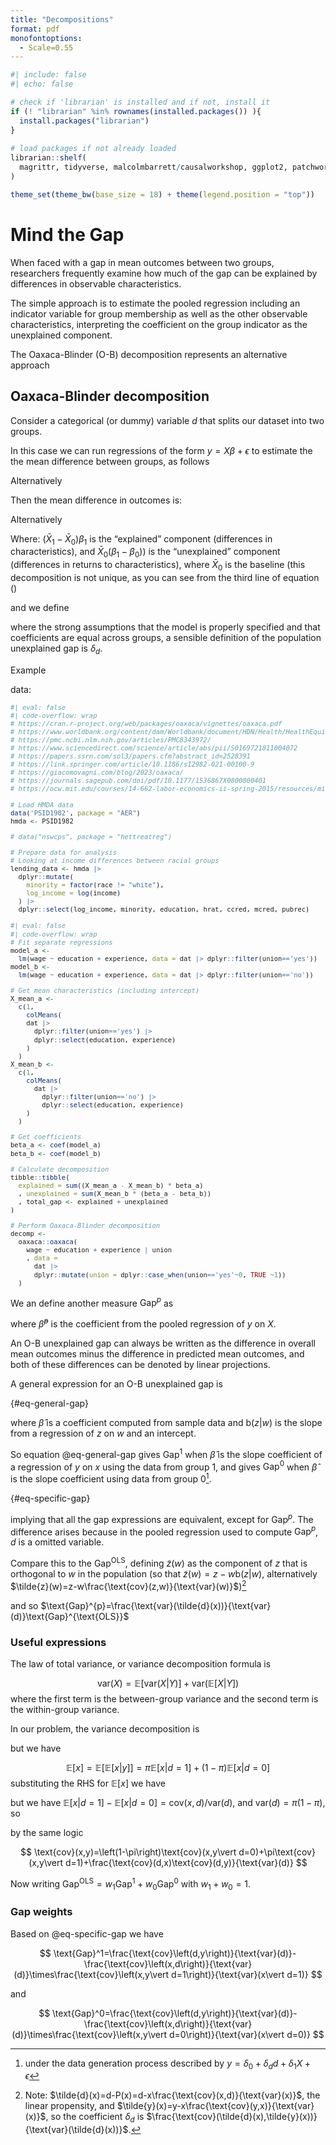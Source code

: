 ```yaml
---
title: "Decompositions"
format: pdf
monofontoptions: 
  - Scale=0.55
---
```


```r
#| include: false
#| echo: false

# check if 'librarian' is installed and if not, install it
if (! "librarian" %in% rownames(installed.packages()) ){
  install.packages("librarian")
}
  
# load packages if not already loaded
librarian::shelf(
  magrittr, tidyverse, malcolmbarrett/causalworkshop, ggplot2, patchwork, AER
)

theme_set(theme_bw(base_size = 18) + theme(legend.position = "top"))
```

# Mind the Gap

When faced with a gap in mean outcomes between two groups, researchers frequently examine how much of the gap can be explained by differences in observable characteristics.

The simple approach is to estimate the pooled regression including an indicator variable for group membership as well as the other observable characteristics, interpreting the coefficient on the group indicator as the unexplained component.

The Oaxaca-Blinder (O-B) decomposition represents an alternative approach

## Oaxaca-Blinder decomposition

Consider a categorical (or dummy) variable $d$ that splits our dataset into two groups.

In this case we can run regressions of the form $y=X\beta+\epsilon$ to estimate the the mean difference between groups, as follows

\begin{align*}
\mathbb{E}\left[y^{0}\right] & =\mathbb{E}\left[X^{(0)}\right]\beta_{0};\;\text{group }d=0\\
\mathbb{E}\left[y^{1}\right] & =\mathbb{E}\left[X^{(1)}\right]\beta_{1};\;\text{group }d=1
\end{align*}

Alternatively

\begin{align*}
\bar{y}_0 & =\bar{X}_0\beta_{0};\;\text{group }d=0\\
\bar{y}_1 & =\bar{X}_1\beta_{1};\;\text{group }d=1
\end{align*}

Then the mean difference in outcomes is:

\begin{align*}
\mathbb{E}\left[y^{1}\right]-\mathbb{E}\left[y^{0}\right] & =\mathbb{E}\left[X^{(1)}\right]\beta_{1}-\mathbb{E}\left[X^{(0)}\right]\beta_{0}\\
 & =\left(\mathbb{E}\left[X^{(1)}\right]-\mathbb{E}\left[X^{(0)}\right]\right)\beta_{1}+\mathbb{E}\left[X^{(0)}\right]\left(\beta_{1}-\beta_{0}\right)\\
 & =\left(\mathbb{E}\left[X^{(1)}\right]-\mathbb{E}\left[X^{(0)}\right]\right)\beta_{0}-\mathbb{E}\left[X^{(1)}\right]\left(\beta_{0}-\beta_{1}\right)
\end{align*}

Alternatively

\begin{align*}\label{eq:gap}\tag{1}
\bar{y}_1-\bar{y}_0 & =\bar{X}_1\beta_{1}-\bar{X}_0\beta_{0}\\
 & =\left(\bar{X}_1-\bar{X}_0\right)\beta_{1}+\bar{X}_0\left(\beta_{1}-\beta_{0}\right)\\
 & =\left(\bar{X}_1-\bar{X}_0\right)\beta_{0}-\bar{X}_1\left(\beta_{0}-\beta_{1}\right)
\end{align*} 

Where: $\left( \bar{X}_1-\bar{X}_0\right)\beta_{1}$ is the "explained" component (differences in characteristics), and $\bar{X}_0\left(\beta_{1}-\beta_{0}\right)$) is the "unexplained" component (differences in returns to characteristics), where $\bar{X}_0$ is the baseline (this decomposition is not unique, as you can see from the third line of equation (\ref{eq:gap})

and we define

\begin{align*}
\text{Gap}^{1} & =\bar{X}_0\left(\beta_{1}-\beta_{0}\right)\\
\text{Gap}^{0} & =\bar{X}_1\left(\beta_{0}-\beta_{1}\right)\\
\text{Gap}^{\text{OLS}} & =\delta_{d};\;\text{where }y=\delta_{0}+\delta_{d}d+\delta_{1}X+\epsilon
\end{align*}

where the strong assumptions that the model is properly specified and that coefficients are equal across groups, a sensible definition of the population unexplained gap is $\delta_d$.

Example

data:

::: {style="font-size: small"}

\AddToHookNext{env/Highlighting/begin}{\tiny}
```r
#| eval: false
#| code-overflow: wrap
# https://cran.r-project.org/web/packages/oaxaca/vignettes/oaxaca.pdf
# https://www.worldbank.org/content/dam/Worldbank/document/HDN/Health/HealthEquityCh12.pdf
# https://pmc.ncbi.nlm.nih.gov/articles/PMC8343972/
# https://www.sciencedirect.com/science/article/abs/pii/S0169721811004072
# https://papers.ssrn.com/sol3/papers.cfm?abstract_id=2528391
# https://link.springer.com/article/10.1186/s12982-021-00100-9
# https://giacomovagni.com/blog/2023/oaxaca/
# https://journals.sagepub.com/doi/pdf/10.1177/1536867X0800800401
# https://ocw.mit.edu/courses/14-662-labor-economics-ii-spring-2015/resources/mit14_662s15_lecnotes1/

# Load HMDA data
data('PSID1982', package = "AER")
hmda <- PSID1982

# data("nswcps", package = "hettreatreg")

# Prepare data for analysis
# Looking at income differences between racial groups
lending_data <- hmda |> 
  dplyr::mutate(
    minority = factor(race != "white"),
    log_income = log(income)
  ) |> 
  dplyr::select(log_income, minority, education, hrat, ccred, mcred, pubrec)
```
\AddToHookNext{env/Highlighting/begin}{\tiny}
```r
#| eval: false
#| code-overflow: wrap
# Fit separate regressions
model_a <- 
  lm(wage ~ education + experience, data = dat |> dplyr::filter(union=='yes'))
model_b <- 
  lm(wage ~ education + experience, data = dat |> dplyr::filter(union=='no'))

# Get mean characteristics (including intercept)
X_mean_a <- 
  c(1, 
    colMeans( 
    dat |> 
      dplyr::filter(union=='yes') |> 
      dplyr::select(education, experience)
    ) 
  )
X_mean_b <- 
  c(1, 
    colMeans( 
      dat |> 
        dplyr::filter(union=='no') |> 
        dplyr::select(education, experience) 
    ) 
  )

# Get coefficients
beta_a <- coef(model_a)
beta_b <- coef(model_b)

# Calculate decomposition
tibble::tibble(
  explained = sum((X_mean_a - X_mean_b) * beta_a)
  , unexplained = sum(X_mean_b * (beta_a - beta_b))
  , total_gap <- explained + unexplained
)

# Perform Oaxaca-Blinder decomposition
decomp <- 
  oaxaca::oaxaca(
    wage ~ education + experience | union
    , data = 
      dat |> 
      dplyr::mutate(union = dplyr::case_when(union=='yes'~0, TRUE ~1))
  )

```
:::

We an define another measure $\text{Gap}^{p}$ as

\begin{align*}
\bar{y}_1-\bar{y}_0 & =\left(\bar{X}_1-\bar{X}_0\right)\hat{\beta}^{p}+\text{Gap}^p\\
\text{Gap}^p & =\bar{X}_1\left(\hat{\beta}_1-\hat{\beta}^{p}\right)+\bar{X}_0\left(\hat{\beta}^{p}-\hat{\beta}^{0}\right)
\end{align*}

where $\hat{\beta}^{p}$ is the coefficient from the pooled regression of $y$ on $X$.

An O-B unexplained gap can always be written as the difference in overall mean outcomes minus the difference in predicted mean outcomes, and both of these differences can be denoted by linear projections.

A general expression for an O-B unexplained gap is

\begin{align*}
\text{Gap} & =\left[\bar{y}_{1}-\bar{y}_{0}\right]-\left[\hat{\beta}\left(\bar{x}_{1}-\bar{x}_{0}\right)\right]\\
 & =\text{b}(y\vert d)-\text{b}(\hat{\beta}x\vert d)
\end{align*} {#eq-general-gap}

where $\hat{\beta}$ is a coefficient computed from sample data and $\text{b}(z\vert w)$ is the slope from a regression of $z$ on $w$ and an intercept.

So equation @eq-general-gap gives $\text{Gap}^{1}$ when $\hat{\beta}$ is the slope coefficient of a regression of $y$ on $x$ using the data from group 1, and gives $\text{Gap}^{0}$ when $\hat{\beta}$ is the slope coefficient using data from group 0[^1].

[^1]: under the data generation process described by $y=\delta_{0}+\delta_{d}d+\delta_{1}X+\epsilon$

\begin{align*}
\text{Gap} & =\text{b}(y\vert d)-\text{b}(\hat{\beta}x\vert d)\\
 & =\frac{\text{cov}\left(d,y\right)}{\text{var}(d)}-\hat{\beta}\frac{\text{cov}\left(x,d\right)}{\text{var}(d)}\\
 & =\frac{\text{cov}\left(d,\beta_{0}+\beta_{d}d+\beta_{x}x\right)+\epsilon}{\text{var}(d)}-\hat{\beta}\frac{\text{cov}\left(d,x\right)}{\text{var}(d)}\\
 & =\beta_{d}+\beta_{x}\frac{\text{cov}\left(d,x\right)}{\text{var}(d)}-\hat{\beta}\frac{\text{cov}\left(d,x\right)}{\text{var}(d)}\\
 & \rightarrow\beta_{d},\;\text{when }\beta_{x}=\hat{\beta}
\end{align*} {#eq-specific-gap}

implying that all the gap expressions are equivalent, except for $\text{Gap}^{p}$. The difference arises because in the pooled regression used to compute $\text{Gap}^p$, $d$ is a omitted variable.

\begin{align*}
\text{Gap}^{p} & =\text{b}(y\vert d)-\text{b}(x\text{b}(y\vert x)\vert d)\\
 & =\frac{\text{cov}\left(d,y\right)}{\text{var}(d)}-\frac{\text{cov}\left(d,\left[\text{cov}\left(x,y\right)/\text{var}\left(x\right)\right]\right)}{\text{var}(d)}\\
 & =\frac{\text{cov}\left(d,y\right)}{\text{var}(d)}-\frac{\text{cov}\left(d,x\right)}{\text{var}(d)}\times\frac{\text{cov}\left(x,y\right)}{\text{var}(x)}\\
 & =\frac{1}{\text{var}(d)}\left(\text{cov}\left(d,y\right)-\frac{\text{cov}\left(d,x\right)\text{cov}\left(x,y\right)}{\text{var}(x)}\right)
\end{align*}

Compare this to the $\text{Gap}^{\text{OLS}}$, defining $\tilde{z}(w)$ as the component of $z$ that is orthogonal to $w$ in the population (so that $\tilde{z}(w)=z-w\text{b}(z\vert w)$, alternatively $\tilde{z}(w)=z-w\frac{\text{cov}(z,w)}{\text{var}(w)}$)[^2]

[^2]: Note: $\tilde{d}(x)=d-P(x)=d-x\frac{\text{cov}(x,d)}{\text{var}(x)}$, the linear propensity, and $\tilde{y}(x)=y-x\frac{\text{cov}(y,x)}{\text{var}(x)}$, so the coefficient $\delta_d$ is $\frac{\text{cov}(\tilde{d}(x),\tilde{y}(x))}{\text{var}(\tilde{d}(x))}$.

\begin{align*}
\text{Gap}^{\text{OLS}} & =\delta_{d}\\
 & =\frac{\text{cov}(\tilde{d}(x),\tilde{y}(x))}{\text{var}(\tilde{d}(x))};\;\text{per FWL}\\
 & =\frac{\text{cov}(d,\tilde{y}(x))}{\text{var}(\tilde{d}(x))}-\frac{\text{cov}(x,\tilde{y}(x))}{\text{var}(\tilde{d}(x))}\times\frac{\text{cov}(d,x)}{\text{var}(x)};\;\text{per definition of }\tilde{d}(x)\\
 & =\frac{\text{cov}(d,\tilde{y}(x))}{\text{var}(\tilde{d}(x))};\;\text{per definition of }\tilde{y}(x),\,\text{cov}(x,\tilde{y}(x))=0\\
 & =\frac{1}{\text{var}(\tilde{d}(x))}\left(\text{cov}(d,y)-\text{cov}(d,x)\frac{\text{cov}(x,y)}{\text{var}(x)}\right)
\end{align*}

and so $\text{Gap}^{p}=\frac{\text{var}(\tilde{d}(x))}{\text{var}(d)}\text{Gap}^{\text{OLS}}$

### Useful expressions

The law of total variance, or variance decomposition formula is

$$
\text{var}(X)=\mathbb{E}[\text{var}(X\vert Y)]+\text{var}(\mathbb{E}[X\vert Y])
$$ where the first term is the between-group variance and the second term is the within-group variance.

In our problem, the variance decomposition is

\begin{align*}
\text{var}(x) & =\left(1-\pi\right)\left(\text{var}(x\vert d=0)+\left(\mathbb{E}\left[x\vert d=0\right]-\mathbb{E}\left[x\right]\right)^{2}\right)\\
 & +\pi\left(\text{var}(x\vert d=1)+\left(\mathbb{E}\left[x\vert d=1\right]-\mathbb{E}\left[x\right]\right)^{2}\right)
\end{align*} but we have

$$
\mathbb{E}\left[x\right]=\mathbb{E}\left[\mathbb{E}\left[x\vert y\right]\right]=\pi\mathbb{E}\left[x\vert d=1\right] + (1-\pi)\mathbb{E}\left[x\vert d=0\right]
$$ substituting the RHS for $\mathbb{E}\left[x\right]$ we have

\begin{align*}
\text{var}(x) & =\left(1-\pi\right)\left(\text{var}(x\vert d=0)+\left(\mathbb{E}\left[x\vert d=1\right]-\mathbb{E}\left[x\vert d=0\right]\right)^{2}\pi^{2}\right)\\
 & +\pi\left(\text{var}(x\vert d=1)+\left(\mathbb{E}\left[x\vert d=1\right]-\mathbb{E}\left[x\vert d=0\right]\right)^{2}(1-\pi)^{2}\right)
\end{align*}

but we have $\mathbb{E}\left[x\vert d=1\right]-\mathbb{E}\left[x\vert d=0\right]=\text{cov}(x,d)/\text{var}(d)$, and $\text{var}(d)=\pi(1-\pi)$, so

\begin{align*}
\text{var}(x) & =\left(1-\pi\right)\text{var}(x\vert d=0)+\pi\text{var}(x\vert d=1)+\frac{\text{cov}(d,x)^{2}}{\text{var}(d)^{2}}\times\left[(1-\pi)\pi^{2}+\pi(1-\pi)^{2}\right]\\
 & =\left(1-\pi\right)\text{var}(x\vert d=0)+\pi\text{var}(x\vert d=1)+\frac{\text{cov}(d,x)^{2}}{\text{var}(d)^{2}}\times\left[(1-\pi)\text{var}(d)+\pi\text{var}(d)\right]\\
 & =\left(1-\pi\right)\text{var}(x\vert d=0)+\pi\text{var}(x\vert d=1)+\frac{\text{cov}(d,x)^{2}}{\text{var}(d)}
\end{align*}

by the same logic

$$
\text{cov}(x,y)=\left(1-\pi\right)\text{cov}(x,y\vert d=0)+\pi\text{cov}(x,y\vert d=1)+\frac{\text{cov}(d,x)\text{cov}(d,y)}{\text{var}(d)}
$$

Now writing $\text{Gap}^{\text{OLS}}=w_1\text{Gap}^1 + w_0\text{Gap}^0$ with $w_1+w_0=1$.

### Gap weights

Based on @eq-specific-gap we have

$$
\text{Gap}^1=\frac{\text{cov}\left(d,y\right)}{\text{var}(d)}-\frac{\text{cov}\left(x,d\right)}{\text{var}(d)}\times\frac{\text{cov}\left(x,y\vert d=1\right)}{\text{var}(x\vert d=1)}
$$

and

$$
\text{Gap}^0=\frac{\text{cov}\left(d,y\right)}{\text{var}(d)}-\frac{\text{cov}\left(x,d\right)}{\text{var}(d)}\times\frac{\text{cov}\left(x,y\vert d=0\right)}{\text{var}(x\vert d=0)}
$$
